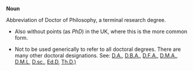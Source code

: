 '''Noun'''

Abbreviation of Doctor of Philosophy, a terminal research degree.

*Also without points (as ''PhD'') in the UK, where this is the more common form.

*Not to be used generically to refer to all doctoral degrees. There are many other doctoral designations. See: [[D.A.]], [[D.B.A.]], [[D.F.A.]], [[D.M.A.]], [[D.M.L]], [[D.sc.]], [[Ed.D]], [[Th.D.)]]
